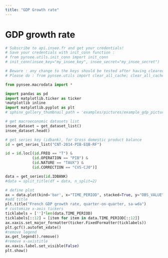 ```yaml
---
title: "GDP Growth rate"
---
```



# GDP growth rate

```python
# Subscribe to api.insee.fr and get your credentials!
# Save your credentials with init_conn function :
# from pynsee.utils.init_conn import init_conn
# init_conn(insee_key="my_insee_key", insee_secret="my_insee_secret")

# Beware : any change to the keys should be tested after having cleared the cache
# Please do : from pynsee.utils import clear_all_cache; clear_all_cache()"
```

```python
from pynsee.macrodata import *

import pandas as pd
import matplotlib.ticker as ticker
%matplotlib inline
import matplotlib.pyplot as plt
# sphinx_gallery_thumbnail_path = 'examples/pictures/example_gdp_picture.png'

# get macroeconomic datasets list
insee_dataset = get_dataset_list()
insee_dataset.head()

# get series key (idbank), for Gross domestic product balance
id = get_series_list("CNT-2014-PIB-EQB-RF")

id = id.loc[(id.FREQ == "T") &
            (id.OPERATION == "PIB") &
            (id.NATURE == "TAUX") &
            (id.CORRECTION == "CVS-CJO")]

data = get_series(id.IDBANK)
#data = split_title(df = data, n_split=2)

# define plot
ax = data.plot(kind='bar', x="TIME_PERIOD", stacked=True, y="OBS_VALUE", figsize=(15,5))
#add title
plt.title("French GDP growth rate, quarter-on-quarter, sa-wda")
# customize x-axis tickers
ticklabels = ['']*len(data.TIME_PERIOD)
ticklabels[::12] = [item for item in data.TIME_PERIOD[::12]]
ax.xaxis.set_major_formatter(ticker.FixedFormatter(ticklabels))
plt.gcf().autofmt_xdate()
#remove legend
ax.get_legend().remove()
#remove x-axistitle
ax.xaxis.label.set_visible(False)
plt.show()
```
